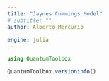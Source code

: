 ```yaml
---
title: "Jaynes Cummings Model"
# subtitle: ""
author: Alberto Mercurio

engine: julia
---
```


```julia
using QuantumToolbox

QuantumToolbox.versioninfo()
```